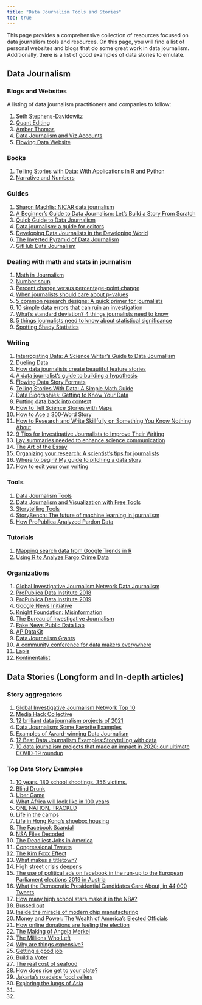 ```yaml
---
title: "Data Journalism Tools and Stories"
toc: true
---
```


This page provides a comprehensive collection of resources focused on data journalism tools and resources. On this page, you will find a list of personal websites and blogs that do some great work in data journalism. Additionally, there is a list of good examples of data stories to emulate.

## Data Journalism

### Blogs and Websites

A listing of data journalism practitioners and companies to follow:

1)  [Seth Stephens-Davidowitz](http://sethsd.com/research/)
2)  [Quant Editing](https://www.laurabronner.com/quant-editing)
3)  [Amber Thomas](https://pudding.cool/author/amber-thomas/)
4)  [Data Journalism and Viz Accounts](https://www.interhacktives.com/2019/10/28/14-data-journalism-and-data-visualisation-instagram-accounts-to-follow/)
5)  [Flowing Data Website](https://flowingdata.com/)

### Books

1)  [Telling Stories with Data: With Applications in R and Python](https://tellingstorieswithdata.com/)
2) [Narrative and Numbers](https://pages.stern.nyu.edu/~adamodar/New_Home_Page/numbers&narrative.htm)

### Guides

1)  [Sharon Machlis: NICAR data journalism](https://www.machlis.com/nicar/)
2)  [A Beginner's Guide to Data Journalism: Let's Build a Story From Scratch](https://www.freecodecamp.org/news/data-journalism-isnt-for-the-select-let-s-work-out-a-story-together-from-scratch-dd85b3017f4a/)
3)  [Quick Guide to Data Journalism](https://www.datacamp.com/blog/quick-guide-to-data-journalism)
4)  [Data journalism: a guide for editors](https://datajournalism.com/read/longreads/data-journalism-a-guide-for-editors)
5)  [Developing Data Journalists in the Developing World](https://source.opennews.org/articles/developing-data-journalists-developing-world)
6)  [The Inverted Pyramid of Data Journalism](https://gijn.org/stories/updating-inverted-pyramid-journalism/)
7)  [GitHub Data Journalism](https://github.com/search?q=data+journalism)

### Dealing with math and stats in journalism

1)  [Math in Journalism](https://www.reportingwithnumbers.com/)
2)  [Number soup](https://www.niemanlab.org/2022/08/number-soup-can-we-make-it-easier-for-readers-to-digest-all-the-numbers-journalists-stuff-into-their-stories/)
3)  [Percent change versus percentage-point change](https://journalistsresource.org/home/percent-change-math-for-journalists/)
4)  [When journalists should care about p-values](https://rjionline.org/rji-fellowships/when-journalists-should-care-about-p-values/)
5)  [5 common research designs: A quick primer for journalists](https://journalistsresource.org/home/research-designs-types-primer/)
6)  [10 simple data errors that can ruin an investigation](https://journalistsresource.org/home/10-simple-data-errors-that-can-ruin-an-investigation/)
7)  [What’s standard deviation? 4 things journalists need to know](https://journalistsresource.org/media/standard-deviation-data-journalists/)
8)  [5 things journalists need to know about statistical significance](https://journalistsresource.org/home/statistical-significance-research-5-things/)
9)  [Spotting Shady Statistics](https://www.theopennotebook.com/2017/12/05/spotting-shady-statistics/)

### Writing

1)  [Interrogating Data: A Science Writer's Guide to Data Journalism](https://www.theopennotebook.com/2020/07/28/interrogating-data-a-science-writers-guide-to-data-journalism/)
2)  [Dueling Data](http://duelingdata.blogspot.com/)
3)  [How data journalists create beautiful feature stories](https://shorthand.com/the-craft/how-data-journalists-create-beautiful-feature-stories/index.html)
4)  [A data journalist's guide to building a hypothesis](https://datajournalism.com/read/longreads/hypothesis-data-journalism)
5)  [Flowing Data Story Formats](https://flowingdata.com/2019/06/17/story-formats-for-data/)
6)  [Telling Stories With Data: A Simple Math Guide](https://medium.datadriveninvestor.com/journalism-in-the-data-driven-world-a-simple-math-guide-32d106fc3041)
7)  [Data Biographies: Getting to Know Your Data](https://gijn.org/2017/03/27/data-biographies-getting-to-know-your-data/)
8)  [Putting data back into context](https://datajournalism.com/read/longreads/putting-data-back-into-context)
9)  [How to Tell Science Stories with Maps](https://www.theopennotebook.com/2015/08/25/how-to-tell-science-stories-with-maps/)
10) [How to Ace a 300-Word Story](https://www.theopennotebook.com/2013/10/22/how-to-ace-a-300-word-story/)
11) [How to Research and Write Skillfully on Something You Know Nothing About](https://fancycomma.com/2020/07/04/how-to-write-about-something-you-know-nothing-about/)
12) [9 Tips for Investigative Journalists to Improve Their Writing](https://gijn.org/stories/9-tips-for-investigative-journalists-to-improve-their-writing/)
13) [Lay summaries needed to enhance science communication](https://www.pnas.org/doi/10.1073/pnas.1500882112)
14) [The Art of the Essay](https://www.theopennotebook.com/2013/06/25/the-art-of-the-essay/)
15) [Organizing your research: A scientist’s tips for journalists](https://journalistsresource.org/home/organizing-your-research/)
16) [Where to begin? My guide to pitching a data story](https://kawan.kontinentalist.com/where-to-begin-my-guide-to-pitching-a-data-story/)
17) [How to edit your own writing](https://kawan.kontinentalist.com/how-to-edit-your-own-writing/)

### Tools

1)  [Data Journalism Tools](https://www.muckrock.com/)
2)  [Data Journalism and Visualization with Free Tools](https://journalismcourses.org/course/dataviz/)
3)  [Storytelling Tools](https://shorthand.com/the-craft/visual-storytelling-tools/index.html)
4)  [StoryBench: The future of machine learning in journalism](https://www.storybench.org/the-future-of-machine-learning-in-journalism/)
5)  [How ProPublica Analyzed Pardon Data](https://www.propublica.org/article/how-propublica-analyzed-pardon-data)

### Tutorials

1)  [Mapping search data from Google Trends in R](https://www.storybench.org/mapping-search-data-from-google-trends-in-r/)
2)  [Using R to Analyze Fargo Crime Data](https://technistema.com/posts/using-r-to-analyze-fargo-crime-data/)

### Organizations

1)  [Global Investigative Journalism Network Data Journalism](https://gijn.org/data-journalism/)
2)  [ProPublica Data Institute 2018](https://github.com/propublica/data-institute-2018)
3)  [ProPublica Data Institute 2019](https://github.com/propublica/data-institute-2019)
4)  [Google News Initiative](https://newsinitiative.withgoogle.com/resources/journalism/data-journalism/)
5)  [Knight Foundation: Misinformation](https://knightfoundation.org/features/misinfo/)
6)  [The Bureau of Investigative Journalism](https://www.thebureauinvestigates.com/)
7)  [Fake News Public Data Lab](https://fakenews.publicdatalab.org/)
8)  [AP DataKit](http://datakit.ap.org/)
9)  [Data Journalism Grants](https://pulitzercenter.org/grants-fellowships/opportunities-journalists/data-journalism-grants)
10) [A community conference for data makers everywhere](https://csvconf.com/)
11) [Lapis](https://lapis-story.com/)
12) [Kontinentalist](https://kontinentalist.com/)

## Data Stories (Longform and In-depth articles)

### Story aggregators

1)  [Global Investigative Journalism Network Top 10](https://gijn.org/2022/07/29/data-journalism-top-10-kids-fashion-stereotypes-economic-sandwich-index-immigration-profits-and-florence-nightingales-graphics/)
2)  [Media Hack Collective](https://mediahack.co.za/)
3)  [12 brilliant data journalism projects of 2021](https://datajournalism.com/read/blog/best-data-journalism-projects-2021)
4)  [Data Journalism: Some Favorite Examples](https://datajournalism.com/read/handbook/one/introduction/some-favorite-examples)
5)  [Examples of Award-winning Data Journalism](https://sites.lib.uh.edu/datajournalism/overview/examples-of-award-winning-data-journalism/)
6)  [12 Best Data Journalism Examples:Storytelling with data](https://nocodewebscraping.com/data-journalism-examples/)
7)  [10 data journalism projects that made an impact in 2020: our ultimate COVID-19 roundup](https://datajournalism.com/read/longreads/covid-19-data-journalism)

### Top Data Story Examples

1)  [10 years. 180 school shootings. 356 victims.](https://edition.cnn.com/interactive/2019/07/us/ten-years-of-school-shootings-trnd/)
2)  [Blind Drunk](https://nmindepth.com/2022/blind-drunk/)
3)  [Uber Game](https://ig.ft.com/uber-game/)
4)  [What Africa will look like in 100 years](https://s.telegraph.co.uk/graphics/projects/Africa-in-100-years/)
5)  [ONE NATION, TRACKED](https://www.nytimes.com/interactive/2019/12/19/opinion/location-tracking-cell-phone.html)
6)  [Life in the camps](http://fingfx.thomsonreuters.com/gfx/rngs/MYANMAR-ROHINGYA/010051VB46G/index.html)
7)  [Life in Hong Kong's shoebox housing](https://multimedia.scmp.com/infographics/news/hong-kong/article/3180601/subdivided-flats/index.html)
8)  [The Facebook Scandal](https://www.liip.ch/en/blog/the-facebook-scandal-or-how-to-predict-psychological-traits-from-facebook-likes)
9)  [NSA Files Decoded](https://www.theguardian.com/world/interactive/2013/nov/01/snowden-nsa-files-surveillance-revelations-decoded#section/1)
10) [The Deadliest Jobs in America](https://www.bloomberg.com/graphics/2015-dangerous-jobs/)
11) [Congressional Tweets](https://congress.pudding.cool/)
12) [The Kim Foxx Effect](https://pudding.cool/2019/10/prosecutors/)
13) [What makes a titletown?](https://pudding.cool/2018/11/titletowns/)
14) [High street crisis deepens](https://www.theguardian.com/cities/ng-interactive/2019/jan/30/high-street-crisis-town-centres-lose-8-of-shops-in-five-years)
15) [The use of political ads on facebook in the run-up to the European Parliament elections 2019 in Austria](https://rpubs.com/zoowalk/FB_EP2019/)
16) [What the Democratic Presidential Candidates Care About, in 44,000 Tweets](https://www.bloomberg.com/graphics/2020-democratic-presidential-candidate-policies/)
17) [How many high school stars make it in the NBA?](https://pudding.cool/2019/03/hype/)
18) [Bussed out](https://www.theguardian.com/us-news/ng-interactive/2017/dec/20/bussed-out-america-moves-homeless-people-country-study)
19) [Inside the miracle of modern chip manufacturing](https://ig.ft.com/microchips/)
20) [Money and Power: The Wealth of America's Elected Officials](https://www.citizencodex.com/stories/house-of-representatives)
21) [How online donations are fueling the election](https://www.politico.com/interactives/2024/campaign-finance-april-2024/)
22) [The Making of Angela Merkel](https://www.reuters.com/graphics/GERMANY-ELECTION/MERKEL/lbvgnggwqpq/)
23) [The Millions Who Left](https://www.zeit.de/politik/deutschland/2019-05/east-west-exodus-migration-east-germany-demography)
24) [Why are things expensive?](https://www.why-expensive.com/)
25) [Getting a good job](https://apps.urban.org/features/job-quality-segregation-race-gender/)
26) [Build a Voter](https://www.economist.com/interactive/uk-general-election/build-a-voter)
27) [The real cost of seafood](https://kontinentalist.com/stories/the-real-cost-of-seafood)
27) [How does rice get to your plate?](https://kontinentalist.com/stories/how-does-rice-get-to-your-plate)
27) [Jakarta’s roadside food sellers](https://kontinentalist.com/stories/jakarta-roadside-food-sellers-challenges-in-future-technology)
27) [ Exploring the lungs of Asia](https://kontinentalist.com/stories/forest-degradation-deforestation-and-conservation-in-asia)
28) []()
29) []()
